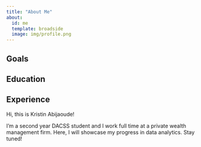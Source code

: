 ```yaml
---
title: "About Me"
about:
  id: me
  template: broadside
  image: img/profile.png
---
```


:::{#me}

## Goals

## Education

## Experience

:::

Hi, this is Kristin Abijaoude!

I'm a second year DACSS student and I work full time at a private wealth management firm. Here, I will showcase my progress in data analytics. Stay tuned!